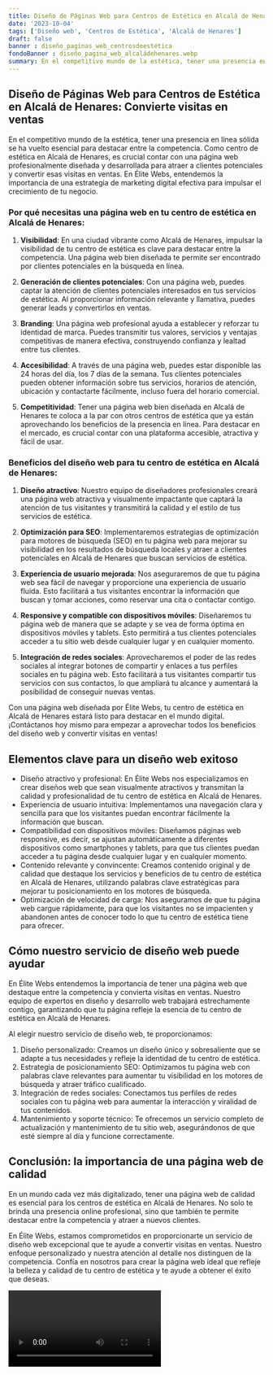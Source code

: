```yaml
---
title: Diseño de Páginas Web para Centros de Estética en Alcalá de Henares
date: '2023-10-04'
tags: ['Diseño web', 'Centros de Estética', 'Alcalá de Henares']
draft: false
banner : diseño_paginas_web_centrosdeestética
fondoBanner : diseño_pagina_web_alcaládehenares.webp
summary: En el competitivo mundo de la estética, tener una presencia en línea sólida se ha vuelto esencial para destacar entre la competencia. Como centro de estética en Alcalá de Henares, es crucial contar con una página web profesionalmente diseñada y desarrollada para atraer a clientes potenciales y convertir esas visitas en ventas. En Élite Webs, entendemos la importancia de una estrategia de marketing digital efectiva para impulsar el crecimiento de tu negocio.
---
```


## Diseño de Páginas Web para Centros de Estética en Alcalá de Henares: Convierte visitas en ventas

En el competitivo mundo de la estética, tener una presencia en línea sólida se ha vuelto esencial para destacar entre la competencia. Como centro de estética en Alcalá de Henares, es crucial contar con una página web profesionalmente diseñada y desarrollada para atraer a clientes potenciales y convertir esas visitas en ventas. En Élite Webs, entendemos la importancia de una estrategia de marketing digital efectiva para impulsar el crecimiento de tu negocio.

### Por qué necesitas una página web en tu centro de estética en Alcalá de Henares:

1. **Visibilidad**: En una ciudad vibrante como Alcalá de Henares, impulsar la visibilidad de tu centro de estética es clave para destacar entre la competencia. Una página web bien diseñada te permite ser encontrado por clientes potenciales en la búsqueda en línea.

2. **Generación de clientes potenciales**: Con una página web, puedes captar la atención de clientes potenciales interesados en tus servicios de estética. Al proporcionar información relevante y llamativa, puedes generar leads y convertirlos en ventas.

3. **Branding**: Una página web profesional ayuda a establecer y reforzar tu identidad de marca. Puedes transmitir tus valores, servicios y ventajas competitivas de manera efectiva, construyendo confianza y lealtad entre tus clientes.

4. **Accesibilidad**: A través de una página web, puedes estar disponible las 24 horas del día, los 7 días de la semana. Tus clientes potenciales pueden obtener información sobre tus servicios, horarios de atención, ubicación y contactarte fácilmente, incluso fuera del horario comercial.

5. **Competitividad**: Tener una página web bien diseñada en Alcalá de Henares te coloca a la par con otros centros de estética que ya están aprovechando los beneficios de la presencia en línea. Para destacar en el mercado, es crucial contar con una plataforma accesible, atractiva y fácil de usar.

### Beneficios del diseño web para tu centro de estética en Alcalá de Henares:

1. **Diseño atractivo**: Nuestro equipo de diseñadores profesionales creará una página web atractiva y visualmente impactante que captará la atención de tus visitantes y transmitirá la calidad y el estilo de tus servicios de estética.

2. **Optimización para SEO**: Implementaremos estrategias de optimización para motores de búsqueda (SEO) en tu página web para mejorar su visibilidad en los resultados de búsqueda locales y atraer a clientes potenciales en Alcalá de Henares que buscan servicios de estética.

3. **Experiencia de usuario mejorada**: Nos aseguraremos de que tu página web sea fácil de navegar y proporcione una experiencia de usuario fluida. Esto facilitará a tus visitantes encontrar la información que buscan y tomar acciones, como reservar una cita o contactar contigo.

4. **Responsive y compatible con dispositivos móviles**: Diseñaremos tu página web de manera que se adapte y se vea de forma óptima en dispositivos móviles y tablets. Esto permitirá a tus clientes potenciales acceder a tu sitio web desde cualquier lugar y en cualquier momento.

5. **Integración de redes sociales**: Aprovecharemos el poder de las redes sociales al integrar botones de compartir y enlaces a tus perfiles sociales en tu página web. Esto facilitará a tus visitantes compartir tus servicios con sus contactos, lo que ampliará tu alcance y aumentará la posibilidad de conseguir nuevas ventas.

Con una página web diseñada por Élite Webs, tu centro de estética en Alcalá de Henares estará listo para destacar en el mundo digital. ¡Contáctanos hoy mismo para empezar a aprovechar todos los beneficios del diseño web y convertir visitas en ventas!

<GifSeo />

<Cta />

## Elementos clave para un diseño web exitoso

- Diseño atractivo y profesional: En Élite Webs nos especializamos en crear diseños web que sean visualmente atractivos y transmitan la calidad y profesionalidad de tu centro de estética en Alcalá de Henares.
- Experiencia de usuario intuitiva: Implementamos una navegación clara y sencilla para que los visitantes puedan encontrar fácilmente la información que buscan.
- Compatibilidad con dispositivos móviles: Diseñamos páginas web responsive, es decir, se ajustan automáticamente a diferentes dispositivos como smartphones y tablets, para que tus clientes puedan acceder a tu página desde cualquier lugar y en cualquier momento.
- Contenido relevante y convincente: Creamos contenido original y de calidad que destaque los servicios y beneficios de tu centro de estética en Alcalá de Henares, utilizando palabras clave estratégicas para mejorar tu posicionamiento en los motores de búsqueda.
- Optimización de velocidad de carga: Nos aseguramos de que tu página web cargue rápidamente, para que los visitantes no se impacienten y abandonen antes de conocer todo lo que tu centro de estética tiene para ofrecer.

## Cómo nuestro servicio de diseño web puede ayudar

En Élite Webs entendemos la importancia de tener una página web que destaque entre la competencia y convierta visitas en ventas. Nuestro equipo de expertos en diseño y desarrollo web trabajará estrechamente contigo, garantizando que tu página refleje la esencia de tu centro de estética en Alcalá de Henares.

Al elegir nuestro servicio de diseño web, te proporcionamos:

1. Diseño personalizado: Creamos un diseño único y sobresaliente que se adapte a tus necesidades y refleje la identidad de tu centro de estética.
2. Estrategia de posicionamiento SEO: Optimizamos tu página web con palabras clave relevantes para aumentar tu visibilidad en los motores de búsqueda y atraer tráfico cualificado.
3. Integración de redes sociales: Conectamos tus perfiles de redes sociales con tu página web para aumentar la interacción y viralidad de tus contenidos.
4. Mantenimiento y soporte técnico: Te ofrecemos un servicio completo de actualización y mantenimiento de tu sitio web, asegurándonos de que esté siempre al día y funcione correctamente.

## Conclusión: la importancia de una página web de calidad

En un mundo cada vez más digitalizado, tener una página web de calidad es esencial para los centros de estética en Alcalá de Henares. No solo te brinda una presencia online profesional, sino que también te permite destacar entre la competencia y atraer a nuevos clientes.

En Élite Webs, estamos comprometidos en proporcionarte un servicio de diseño web excepcional que te ayude a convertir visitas en ventas. Nuestro enfoque personalizado y nuestra atención al detalle nos distinguen de la competencia. Confía en nosotros para crear la página web ideal que refleje la belleza y calidad de tu centro de estética y te ayude a obtener el éxito que deseas.

<Video />

<CtaBot job='Centros de Estética' city='Alcalá de Henares'/>

<Gmaps query='Alcalá de Henares+españa+maps' />